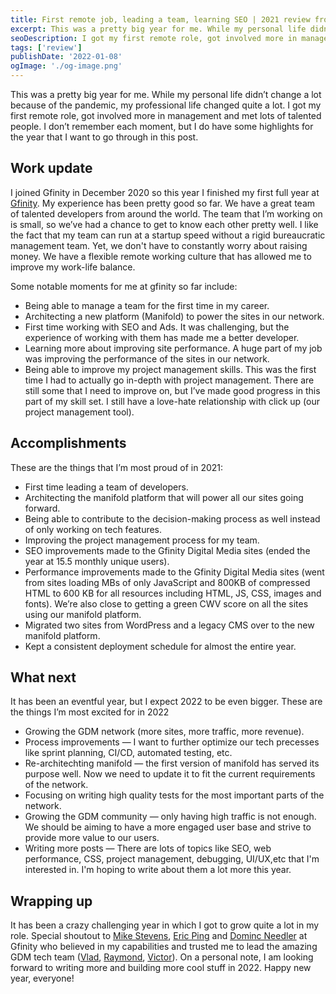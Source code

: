```yaml
---
title: First remote job, leading a team, learning SEO | 2021 review from a web developer
excerpt: This was a pretty big year for me. While my personal life didn’t change a lot because of the pandemic, my professional life changed quite a lot. I got my first remote role, got involved more in management and met lots of talented people. I don’t remember each moment, but I do have some highlights for the year that I want to go through in this post.
seoDescription: I got my first remote role, got involved more in management and met lots of talented people. I don’t remember each moment, but I do have some highlights for the year that I want to go through in this post.
tags: ['review']
publishDate: '2022-01-08'
ogImage: './og-image.png'
---
```


This was a pretty big year for me. While my personal life didn’t change a lot because of the pandemic, my professional life changed quite a lot. I got my first remote role, got involved more in management and met lots of talented people. I don’t remember each moment, but I do have some highlights for the year that I want to go through in this post.

Work update
-----------

I joined Gfinity in December 2020 so this year I finished my first full year at [Gfinity](https://www.gfinityplc.com/). My experience has been pretty good so far. We have a great team of talented developers from around the world. The team that I’m working on is small, so we’ve had a chance to get to know each other pretty well. I like the fact that my team can run at a startup speed without a rigid bureaucratic management team. Yet, we don't have to constantly worry about raising money. We have a flexible remote working culture that has allowed me to improve my work-life balance.

Some notable moments for me at gfinity so far include:

*   Being able to manage a team for the first time in my career.
*   Architecting a new platform (Manifold) to power the sites in our network.
*   First time working with SEO and Ads. It was challenging, but the experience of working with them has made me a better developer.
*   Learning more about improving site performance. A huge part of my job was improving the performance of the sites in our network.
*   Being able to improve my project management skills. This was the first time I had to actually go in-depth with project management. There are still some that I need to improve on, but I’ve made good progress in this part of my skill set. I still have a love-hate relationship with click up (our project management tool).



Accomplishments
---------------

These are the things that I’m most proud of in 2021:

*   First time leading a team of developers.
*   Architecting the manifold platform that will power all our sites going forward.
*   Being able to contribute to the decision-making process as well instead of only working on tech features.
*   Improving the project management process for my team.
*   SEO improvements made to the Gfinity Digital Media sites (ended the year at 15.5 monthly unique users).
*   Performance improvements made to the Gfinity Digital Media sites (went from sites loading MBs of only JavaScript and 800KB of compressed HTML to 600 KB for all resources including HTML, JS, CSS, images and fonts). We’re also close to getting a green CWV score on all the sites using our manifold platform.
*   Migrated two sites from WordPress and a legacy CMS over to the new manifold platform.
*   Kept a consistent deployment schedule for almost the entire year.

What next
---------

It has been an eventful year, but I expect 2022 to be even bigger. These are the things I’m most excited for in 2022

*   Growing the GDM network (more sites, more traffic, more revenue).
*   Process improvements — I want to further optimize our tech precesses like sprint planning, CI/CD, automated testing, etc.
*   Re-architechting manifold — the first version of manifold has served its purpose well. Now we need to update it to fit the current requirements of the network.
*   Focusing on writing high quality tests for the most important parts of the network.
*   Growing the GDM community — only having high traffic is not enough. We should be aiming to have a more engaged user base and strive to provide more value to our users.
*   Writing more posts — There are lots of topics like SEO, web performance, CSS, project management, debugging, UI/UX,etc that I'm interested in. I'm hoping to write about them a lot more this year.

Wrapping up
-----------

It has been a crazy challenging year in which I got to grow quite a lot in my role. Special shoutout to [Mike Stevens](https://www.linkedin.com/in/mikenstevens/), [Eric Ping](https://www.linkedin.com/in/rivulent/) and [Dominc Needler](https://www.linkedin.com/in/dominicneedler/) at Gfinity who believed in my capabilities and trusted me to lead the amazing GDM tech team ([Vlad](https://www.linkedin.com/in/vlad-polevoi-3a0937138/), [Raymond](https://www.linkedin.com/in/okandas/), [Victor](https://www.linkedin.com/in/victor-obije-a78003187/)). On a personal note, I am looking forward to writing more and building more cool stuff in 2022. Happy new year, everyone!

